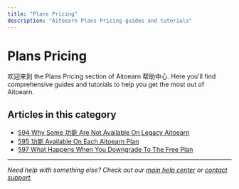 ```yaml
---
title: "Plans Pricing"
description: "Aitoearn Plans Pricing guides and tutorials"
---
```


# Plans Pricing

欢迎来到 the Plans Pricing section of Aitoearn 帮助中心. Here you'll find comprehensive guides and tutorials to help you get the most out of Aitoearn.

## Articles in this category

- [594 Why Some 功能 Are Not Available On Legacy Aitoearn](594-why-some-features-are-not-available-on-legacy-aitoearn)
- [595 功能 Available On Each Aitoearn Plan](595-features-available-on-each-aitoearn-plan)
- [597 What Happens When You Downgrade To The Free Plan](597-what-happens-when-you-downgrade-to-the-free-plan)

---

*Need help with something else? Check out our [main help center](/en/help-center) or [contact support](mailto:hello@aitoearn.com).*
